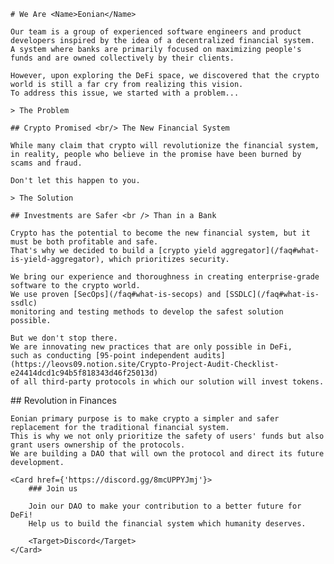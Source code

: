 <WhoWeAre>

    # We Are <Name>Eonian</Name>

    Our team is a group of experienced software engineers and product developers inspired by the idea of a decentralized financial system.
    A system where banks are primarily focused on maximizing people's funds and are owned collectively by their clients.

    However, upon exploring the DeFi space, we discovered that the crypto world is still a far cry from realizing this vision. 
    To address this issue, we started with a problem...

</WhoWeAre>

<Problem>

    > The Problem

    ## Crypto Promised <br/> The New Financial System

    While many claim that crypto will revolutionize the financial system,
    in reality, people who believe in the promise have been burned by scams and fraud.

    Don't let this happen to you.

</Problem>

<Solution>

    > The Solution

    ## Investments are Safer <br /> Than in a Bank

    Crypto has the potential to become the new financial system, but it must be both profitable and safe. 
    That's why we decided to build a [crypto yield aggregator](/faq#what-is-yield-aggregator), which prioritizes security.

    We bring our experience and thoroughness in creating enterprise-grade software to the crypto world. 
    We use proven [SecOps](/faq#what-is-secops) and [SSDLC](/faq#what-is-ssdlc) 
    monitoring and testing methods to develop the safest solution possible. 

    But we don't stop there. 
    We are innovating new practices that are only possible in DeFi, 
    such as conducting [95-point independent audits](https://leovs09.notion.site/Crypto-Project-Audit-Checklist-e24414dcd1c94b5f818343d46f25013d) 
    of all third-party protocols in which our solution will invest tokens. 

</Solution>

<Revolution>
    ## Revolution in Finances

    Eonian primary purpose is to make crypto a simpler and safer replacement for the traditional financial system. 
    This is why we not only prioritize the safety of users' funds but also grant users ownership of the protocols. 
    We are building a DAO that will own the protocol and direct its future development.

    <Card href={'https://discord.gg/8mcUPPYJmj'}>
        ### Join us

        Join our DAO to make your contribution to a better future for DeFi! 
        Help us to build the financial system which humanity deserves.

        <Target>Discord</Target>        
    </Card>

</Revolution>
